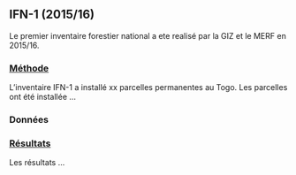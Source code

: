 
## IFN-1 (2015/16) {#IFN-1}

Le premier inventaire forestier national a ete realisé par la GIZ et le MERF en 2015/16.

### [Méthode](../02_IFN/01_IFN-1/03_docs/IFN-1_Togo_MERF_Methode_Draft.pdf)

L'inventaire IFN-1 a installé xx parcelles permanentes au Togo. Les parcelles ont été installée ...


### Données


### [Résultats](../02_IFN/01_IFN-1/03_docs/IFN-1_Togo_MERF_Rapport_Finale.pdf)

Les résultats ...
